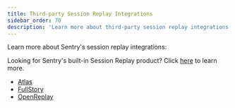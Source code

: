 ```yaml
---
title: Third-party Session Replay Integrations
sidebar_order: 70
description: 'Learn more about third-party session replay integrations.'
---
```


Learn more about Sentry's session replay integrations:

<Note>

Looking for Sentry's built-in Session Replay product? Click <a class href="/product/session-replay/">here</a> to learn more.

</Note>

- [Atlas](/product/integrations/session-replay/atlas/)
- [FullStory](/product/integrations/session-replay/fullstory/)
- [OpenReplay](/product/integrations/session-replay/openreplay/)
